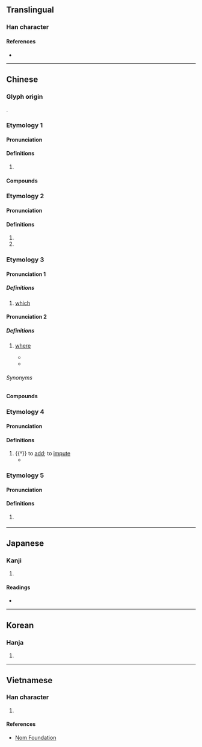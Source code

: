 {{character info/new}}
==Translingual==

===Han character===
{{Han char|rn=9|rad=人|as=05|sn=7|four=23211|canj=OJP|ids=⿰亻它}}

====References====
* {{Han ref|kx=0098.170|dkj=00513|dj=0208.070|hdz=10139.030|uh=4F57|ud=20311|bh=A6EF|bd=42735}}

----

==Chinese==

===Glyph origin===
{{Han etyl}}
{{Han compound|人|它|ls=psc|c1=s|c2=p|t1=human}}.

===Etymology 1===
{{zh-forms}}

====Pronunciation====
{{zh-pron
|m=tuó
|c=to4
|mn=tô
|mc=1
|oc=n,2
|cat=v
}}

====Definitions====
{{zh-hanzi}}

# {{zh-alt-form|馱|to [[carry]] on one's [[back]]}}

====Compounds====
{{zh-der|佗佗|磨佗子|華佗再世}}

===Etymology 2===
{{zh-forms}}

====Pronunciation====
{{zh-pron
|m=tuō,tā
|c=to1,taa1
|mc=2
|oc=1
|ma=
|cat=pron,pn
}}

====Definitions====
{{zh-hanzi}}

# {{zh-alt-form|他}}
# {{surname|lang=zh}}

===Etymology 3===
{{zh-forms|alt=倒,叨,叼,搭}}

====Pronunciation 1====
{{zh-pron
|mn=xm,qz,tw:tó/zz:tah/twv:tá
|cat=det
}}

=====Definitions=====
{{zh-hanzi}}

# {{lb|zh|Hokkien}} [[which]]

====Pronunciation 2====
{{zh-pron
|mn=xm,qz:tó/zz,twv:tah/tw:toh/km:tio̍h
|cat=pn
}}

=====Definitions=====
{{zh-hanzi}}

# {{lb|zh|Hokkien}} [[where]]
#* {{zh-x|參 着{tio̍h} 咖啡 過{kòe} 喉 燒，毋\不{m̄} 知 你 到{tàu}底 佇\置{tī} 佗{toh}||TW|ref='''2011''', {{w2|zh|蕭煌奇}} ({{w|Ricky Hsiao}}), [https://www.youtube.com/watch?v=C5DN8bBsI5M {{lang|zh|你置佗}}]}}
#* {{zh-x|夢 對 '''佗{toh}''' 飛，未來 佗{tó}位 找{chhōe}||TW|ref='''2016''', {{w2|zh|黃妃}} ({{w|Huang Fei}}), [https://www.youtube.com/watch?v=bBEPx4BTXcA {{lang|zh|雙生花}}]}}

======Synonyms======
{{zh-dial|哪裡}}

====Compounds====
{{zh-der|佗位|佗落}}

===Etymology 4===
{{zh-forms}}

====Pronunciation====
{{zh-pron
|m=tuò
|cat=v
}}

====Definitions====
{{zh-hanzi}}

# {{†}} to [[add]]; to [[impute]]
#* {{zh-x|舍{Shě} 彼 有 罪，予{yú} 之 佗{tuò} 矣。|He lets alone the guilty,<br>And '''imputes''' guilt to me.|ref=Shijing}}

===Etymology 5===
{{zh-forms|alt=迤}}

====Pronunciation====
{{zh-pron
|m=yí
|cat=a
}}

====Definitions====
{{zh-hanzi}}

# {{zh-only|委佗|dot=,}} {{zh-alt-form|委蛇|nocap=1}}

----

==Japanese==

===Kanji===
{{ja-kanji|grade=|rs=人05}}

# {{defn|lang=ja|sort=人05}}

====Readings====
* {{ja-readings|on=[[た]] (ta)|kun=[[ほか]] (hoka), [[わびる]] (wabiru)}}

----

==Korean==

===Hanja===
{{ko-hanja|hangeul=타|rv=ta|mr=t'a}}

# {{defn|lang=ko|sort=人05}}

----

==Vietnamese==

===Han character===
{{vi-hantu|[[đà]]|rs=人05}}

# {{defn|lang=vi|sort=人05}}

====References====
* [http://nomfoundation.org/common/nom_details.php?codepoint=4f57 Nom Foundation]
